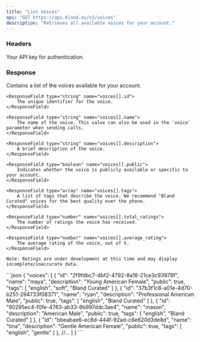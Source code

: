```yaml
---
title: "List Voices"
api: "GET https://api.bland.ai/v1/voices"
description: "Retrieves all available voices for your account."
---
```


### Headers

<ParamField header="authorization" type="string" required>
  Your API key for authentication.
</ParamField>

### Response

<ResponseField type="array" name="voices">
    Contains a list of the voices available for your account.

    <ResponseField type="string" name="voices[].id">
        The unique identifier for the voice.
    </ResponseField>

    <ResponseField type="string" name="voices[].name">
        The name of the voice. This value can also be used in the `voice` parameter when sending calls.
    </ResponseField>

    <ResponseField type="string" name="voices[].description">
        A brief description of the voice.
    </ResponseField>

    <ResponseField type="boolean" name="voices[].public">
        Indicates whether the voice is publicly available or specific to your account.
    </ResponseField>

    <ResponseField type="array" name="voices[].tags">
        A list of tags that describe the voice. We recommend "Bland Curated" voices for the best quality over the phone.
    </ResponseField>

    <ResponseField type="number" name="voices[].total_ratings">
        The number of ratings the voice has received.
    </ResponseField>

    <ResponseField type="number" name="voices[].average_rating">
        The average rating of the voice, out of 5.
    </ResponseField>

    Note: Ratings are under development at this time and may display incomplete/inaccurate data.
</ResponseField>

<ResponseExample>
```json
{
    "voices": [
        {
            "id": "2f9fdbc7-4bf2-4792-8a18-21ce3c93978f",
            "name": "maya",
            "description": "Young American Female",
            "public": true,
            "tags": [
                "english",
                "soft",
                "Bland Curated"
            ]
        },
        {
            "id": "37b3f1c8-a01e-4d70-b251-294733f08371",
            "name": "ryan",
            "description": "Professional American Male",
            "public": true,
            "tags": [
                "english",
                "Bland Curated"
            ]
        },
        {
            "id": "90295ec4-f0fe-4783-ab33-8b997ddc3ae4",
            "name": "mason",
            "description": "American Male",
            "public": true,
            "tags": [
                "english",
                "Bland Curated"
            ]
        },
        {
            "id": "bbeabae6-ec8d-444f-92ad-c8e620d3de8d",
            "name": "tina",
            "description": "Gentle American Female",
            "public": true,
            "tags": [
                "english",
                "gentle"
            ]
        },
        //...
    ]
}
```
</ResponseExample>







